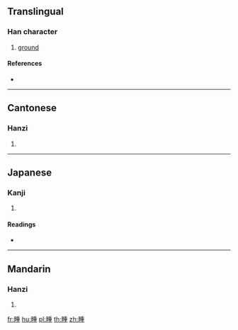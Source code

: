 {{character info/new}}
==Translingual==

===Han character===
{{Han char|rn=102|rad=田|as=09|sn=14|four=62014|canj=WHJG}}

# [[ground]]

====References====
* {{Han ref|kx=0765.120|dkj=21907|dj=1176.090|hdz=42550.040|uh=757D|ud=30077|bh=E2D8|bd=58072}}

----

==Cantonese==

===Hanzi===
{{yue-hanzi|jyut=|y=dung2}}

# {{defn|lang=yue|sort=田09}}

----

==Japanese==

===Kanji===
{{ja-kanji|grade=|rs=田09}}

# {{defn|lang=ja|sort=田09}}

====Readings====
* {{ja-readings|on=[[とん]] (ton), [[たん]] (tan), [[とう]] (tō), [[つ]] (tsu)|kun=[[そろわない]] (sorowanai)|nanori=}}

----

==Mandarin==

===Hanzi===
{{cmn-hanzi|pin=[[tuǎn]] ([[tuan3]])|wg=t'uan<sup>3</sup>}}

# {{defn|lang=cmn|sort=田09}}

[[fr:畽]]
[[hu:畽]]
[[pl:畽]]
[[th:畽]]
[[zh:畽]]